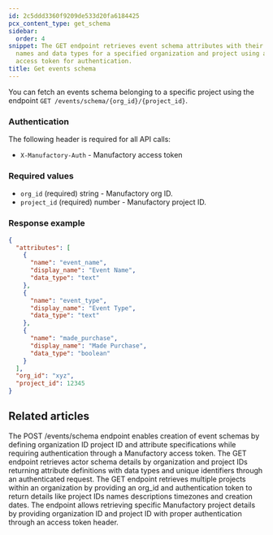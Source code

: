 ```yaml
---
id: 2c5ddd3360f9209de533d20fa6184425
pcx_content_type: get_schema
sidebar:
  order: 4
snippet: The GET endpoint retrieves event schema attributes with their names display
  names and data types for a specified organization and project using a Manufactory
  access token for authentication.
title: Get events schema
---
```


You can fetch an events schema belonging to a specific project using the endpoint `GET /events/schema/{org_id}/{project_id}`.

### Authentication

The following header is required for all API calls:
- `X-Manufactory-Auth` - Manufactory access token

### Required values

- `org_id` (required) string - Manufactory org ID.
- `project_id` (required) number - Manufactory project ID.


### Response example

```json
{
  "attributes": [
    {
      "name": "event_name",
      "display_name": "Event Name",
      "data_type": "text"
    },
    {
      "name": "event_type",
      "display_name": "Event Type",
      "data_type": "text"
    },
    {
      "name": "made_purchase",
      "display_name": "Made Purchase",
      "data_type": "boolean"
    }
  ],
  "org_id": "xyz",
  "project_id": 12345
}
```


## Related articles
<CardGrid>
<LinkTitleCard header="<b>Events > Create events schema</b>" href="/products/manufactory/events/create_schema/" > The POST /events/schema endpoint enables creation of event schemas by defining organization ID project ID and attribute specifications while requiring authentication through a Manufactory access token. </LinkTitleCard>
<LinkTitleCard header="<b>Actors > Get actors schema</b>" href="/products/manufactory/actors/get_schema/" > The GET endpoint retrieves actor schema details by organization and project IDs returning attribute definitions with data types and unique identifiers through an authenticated request. </LinkTitleCard>
<LinkTitleCard header="<b>Projects > Get all projects</b>" href="/products/manufactory/projects/get_projects/" > The GET endpoint retrieves multiple projects within an organization by providing an org_id and authentication token to return details like project IDs names descriptions timezones and creation dates. </LinkTitleCard>
<LinkTitleCard header="<b>Projects > Get a project</b>" href="/products/manufactory/projects/get_project/" > The endpoint allows retrieving specific Manufactory project details by providing organization ID and project ID with proper authentication through an access token header. </LinkTitleCard>
</CardGrid>